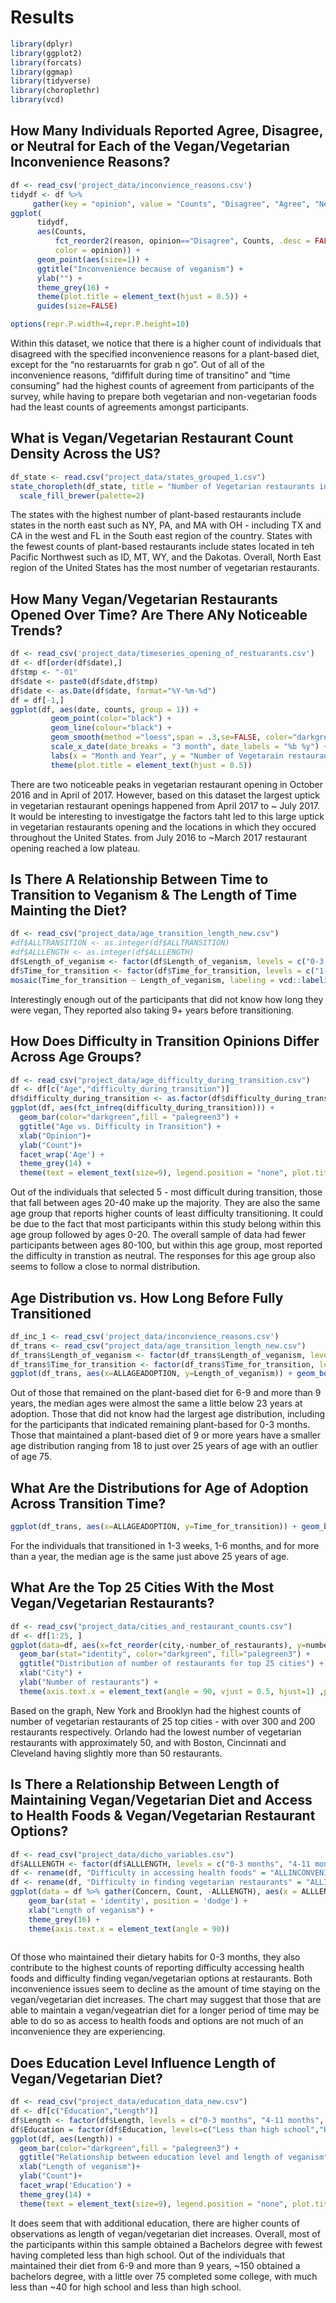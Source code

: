 # Results
```r
library(dplyr)
library(ggplot2)
library(forcats)
library(ggmap)
library(tidyverse)
library(choroplethr)
library(vcd)
```

## How Many Individuals Reported Agree, Disagree, or Neutral for Each of the Vegan/Vegetarian Inconvenience Reasons?
```r
df <- read_csv('project_data/inconvience_reasons.csv')
tidydf <- df %>%
     gather(key = "opinion", value = "Counts", "Disagree", "Agree", "Neither agree nor disagree")
ggplot(
      tidydf,
      aes(Counts, 
          fct_reorder2(reason, opinion=="Disagree", Counts, .desc = FALSE),
          color = opinion)) +
      geom_point(aes(size=1)) + 
      ggtitle("Inconvenience because of veganism") +
      ylab("") +
      theme_grey(16) +
      theme(plot.title = element_text(hjust = 0.5)) +
      guides(size=FALSE) 

options(repr.P.width=4,repr.P.height=10)
```

Within this dataset, we notice that there is a higher count of individuals that disagreed with the specified inconvenience reasons for a plant-based diet, except for the "no restaruarnts for grab n go". Out of all of the inconvenience reasons, "diffifult during time of transitino" and "time consuming" had the highest counts of agreement from participants of the survey, while having to prepare both vegetarian and non-vegetarian foods had the least counts of agreements amongst participants. 

## What is Vegan/Vegetarian Restaurant Count Density Across the US?
```r
df_state <- read.csv("project_data/states_grouped_1.csv")
state_choropleth(df_state, title = "Number of Vegetarian restaurants in every state", legend="Counts") + 
  scale_fill_brewer(palette=2)
```
The states with the highest number of plant-based restaurants include states in the north east such as NY, PA, and MA with OH - including TX and CA in the west and FL in the South east region of the country. States with the fewest counts of plant-based restaurants include states located in teh Pacific Northwest such as ID, MT, WY, and the Dakotas. Overall, North East region of the United States has the most number of vegetarian restaurants. 

##  How Many Vegan/Vegetarian Restaurants Opened Over Time? Are There ANy Noticeable Trends?

```r
df <- read_csv('project_data/timeseries_opening_of_restuarants.csv')
df <- df[order(df$date),]
df$tmp <- "-01"
df$date <- paste0(df$date,df$tmp)
df$date <- as.Date(df$date, format="%Y-%m-%d")
df = df[-1,]
ggplot(df, aes(date, counts, group = 1)) +
         geom_point(color="black") + 
         geom_line(colour="black") +
         geom_smooth(method ="loess",span = .3,se=FALSE, color="darkgreen") +
         scale_x_date(date_breaks = "3 month", date_labels = "%b %y") +
         labs(x = "Month and Year", y = "Number of Vegetarain restaurants", title = "Vegetarian restaurants opened over time") +
         theme(plot.title = element_text(hjust = 0.5))
```

There are two noticeable peaks in vegetarian restaurant opening in October 2016 and in April of 2017. However, based on this dataset the largest uptick in vegetarian restaurant openings happened from April 2017 to ~ July 2017. It would be interesting to investigatge the factors taht led to this large uptick in vegetarian restaurants opening and the locations in which they occured throughout the United States. from July 2016 to ~March 2017 restaurant opening reached a low plateau.

## Is There A Relationship Between Time to Transition to Veganism & The Length of Time Mainting the Diet?
```r
df <- read_csv("project_data/age_transition_length_new.csv")
#df$ALLTRANSITION <- as.integer(df$ALLTRANSITION)
#df$ALLLENGTH <- as.integer(df$ALLLENGTH)
df$Length_of_veganism <- factor(df$Length_of_veganism, levels = c("0-3 months", "4-11 months", "1-2 years", "3-5 years", "6-9 years", "9 or more years","No idea"))
df$Time_for_transition <- factor(df$Time_for_transition, levels = c("1-6 days", "1-3 weeks", "1-6 months", "7-12 months", "more than a year", "No idea"))
mosaic(Time_for_transition ~ Length_of_veganism, labeling = vcd::labeling_border(rot_labels = c(0, 45)), df,direction=c("v","h"),main='Mosaic plot for Length and Transition to veganism')
```

Interestingly enough out of the participants that did not know how long they were vegan, They reported also taking 9+ years before transitioning.

## How Does Difficulty in Transition Opinions Differ Across Age Groups?
```r
df <- read_csv("project_data/age_difficulty_during_transition.csv")
df <- df[c("Age","difficulty_during_transition")]
df$difficulty_during_transition <- as.factor(df$difficulty_during_transition)
ggplot(df, aes(fct_infreq(difficulty_during_transition))) +
  geom_bar(color="darkgreen",fill = "palegreen3") + 
  ggtitle("Age vs. Difficulty in Transition") +
  xlab("Opinion")+
  ylab("Count")+
  facet_wrap('Age') +
  theme_grey(14) + 
  theme(text = element_text(size=9), legend.position = "none", plot.title = element_text(hjust = 0.5))
```

Out of the individuals that selected 5 - most difficult during transition, those that fall between ages 20-40 make up the majority. They are also the same age group that reports higher counts of least difficulty transitioning. It could be due to the fact that most participants within this study belong within this age group followed by ages 0-20. The overall sample of data had fewer participants between ages 80-100, but within this age group, most reported the difficulty in transtion as neutral. The responses for this age group also seems to follow a close to normal distribution.



## Age Distribution vs. How Long Before Fully Transitioned
```r
df_inc_1 <- read_csv('project_data/inconvience_reasons.csv')
df_trans <- read_csv("project_data/age_transition_length_new.csv")
df_trans$Length_of_veganism <- factor(df_trans$Length_of_veganism, levels = c("0-3 months", "4-11 months", "1-2 years", "3-5 years", "6-9 years", "9 or more years","No idea"))
df_trans$Time_for_transition <- factor(df_trans$Time_for_transition, levels = c("1-6 days", "1-3 weeks", "1-6 months", "7-12 months", "more than a year", "No idea"))
ggplot(df_trans, aes(x=ALLAGEADOPTION, y=Length_of_veganism)) + geom_boxplot() + theme_grey(16) + ggtitle("Length of Diet & Age at Adoption Distribution") + xlab("Age")  + ylab("Length of Diet") + theme(text = element_text(size=9), legend.position = "none")
```
Out of those that remained on the plant-based diet for 6-9 and more than 9 years, the median ages were almost the same a little below 23 years at adoption. 
Those that did not know had the largest age distribution, including for the participants that indicated remaining plant-based for 0-3 months. Those that maintained a plant-based diet of 9 or more years have a smaller age distribution ranging from 18 to just over 25 years of age with an outlier of age 75. 

## What Are the Distributions for Age of Adoption Across Transition Time?
```r
ggplot(df_trans, aes(x=ALLAGEADOPTION, y=Time_for_transition)) + geom_boxplot() + theme_grey(16) + ggtitle("How Long Before Transitioning & Participant Age Adoption Distributions") + xlab("Age")  + ylab("How Long before Fully Transitioned After Deciding") + theme(text = element_text(size=9), legend.position = "none")
```

For the individuals that transitioned in 1-3 weeks, 1-6 months, and for more than a year, the median age is the same just above 25 years of age. 


## What Are the Top 25 Cities With the Most Vegan/Vegetarian Restaurants?
```r
df <- read_csv("project_data/cities_and_restaurant_counts.csv")
df <- df[1:25, ]
ggplot(data=df, aes(x=fct_reorder(city,-number_of_restaurants), y=number_of_restaurants)) + 
  geom_bar(stat="identity", color="darkgreen", fill="palegreen3") +
  ggtitle("Distribution of number of restaurants for top 25 cities") +
  xlab("City") +
  ylab("Number of restaurants") +
  theme(axis.text.x = element_text(angle = 90, vjust = 0.5, hjust=1) ,plot.title = element_text(hjust = 0.5))
```
Based on the graph, New York and Brooklyn had the highest counts of number of vegetarian restaurants of 25 top cities - with over 300 and 200 restaurants respectively. Orlando had the lowest number of vegetarian restaurants with approximately 50, and with Boston, Cincinnati and Cleveland having slightly more than 50 restaurants.


## Is There a Relationship Between Length of Maintaining Vegan/Vegetarian Diet and Access to Health Foods & Vegan/Vegetarian Restaurant Options?

```r
df <- read_csv("project_data/dicho_variables.csv")
df$ALLLENGTH <- factor(df$ALLLENGTH, levels = c("0-3 months", "4-11 months", "1-2 years", "3-5 years", "6-9 years", "9 or more years","No idea"))
df <- rename(df, "Difficulty in accessing health foods" = "ALLINCONVENIENCE4D")
df <- rename(df, "Difficulty in finding vegetarian restaurants" = "ALLINCONVENIENCE3D")
ggplot(data = df %>% gather(Concern, Count, -ALLLENGTH), aes(x = ALLLENGTH, y = Count, fill = Concern)) + 
    geom_bar(stat = 'identity', position = 'dodge') +
    xlab("Length of veganism") + 
    theme_grey(16) +
    theme(axis.text.x = element_text(angle = 90))
    
```
Of those who maintained their dietary habits for 0-3 months, they also contribute to the highest counts of reporting difficulty accessing health foods and difficulty finding vegan/vegetarian options at restaurants. Both inconvenience issues seem to decline as the amount of time staying on the vegan/vegetarian diet increases. The chart may suggest that those that are able to maintain a vegan/vegeatrian diet for a longer period of time may be able to do so as access to health foods and options are not much of an inconvenience they are experiencing.

## Does Education Level Influence Length of Vegan/Vegetarian Diet?

```r
df <- read_csv("project_data/education_data_new.csv")
df <- df[c("Education","Length")]
df$Length <- factor(df$Length, levels = c("0-3 months", "4-11 months", "1-2 years", "3-5 years", "6-9 years", "9 or more"))
df$Education = factor(df$Education, levels=c("Less than high school","High School","Some College","Bachelor's degree"))
ggplot(df, aes(Length)) +
  geom_bar(color="darkgreen",fill = "palegreen3") + 
  ggtitle("Relationship between education level and length of veganism") +
  xlab("Length of veganism")+
  ylab("Count")+
  facet_wrap('Education') +
  theme_grey(14) + 
  theme(text = element_text(size=9), legend.position = "none", plot.title = element_text(hjust = 0.5), axis.text.x = element_text(angle = 90))

```
It does seem that with additional education, there are higher counts of observations as length of vegan/vegetarian diet increases. Overall, most of the participants within this sample obtained a Bachelors degree with fewest having completed less than high school. Out of the individuals that maintained their diet from 6-9 and more than 9 years, ~150 obtained a bachelors degree, with a little over 75 completed some college, with much less than ~40 for high school and less than high school.
